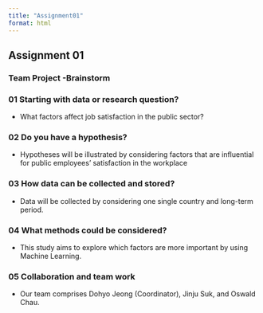---
title: "Assignment01"
format: html
---

## Assignment 01

### Team Project -Brainstorm

### **01 Starting with data or research question?**

-   What factors affect job satisfaction in the public sector?

### **02 Do you have a hypothesis?**

-   Hypotheses will be illustrated by considering factors that are influential for public employees' satisfaction in the workplace

### **03 How data can be collected and stored?**

-   Data will be collected by considering one single country and long-term period.

### **04 What methods could be considered?**

-   This study aims to explore which factors are more important by using Machine Learning.

### **05 Collaboration and team work**

-   Our team comprises Dohyo Jeong (Coordinator), Jinju Suk, and Oswald Chau.
